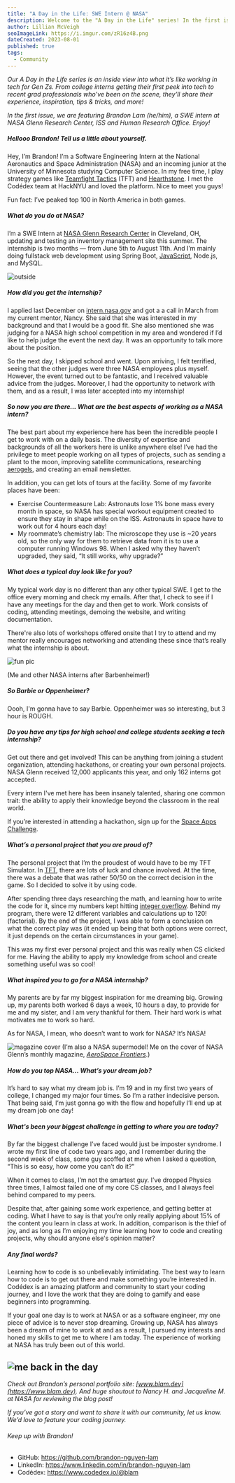 ```yaml
---
title: "A Day in the Life: SWE Intern @ NASA"
description: Welcome to the "A Day in the Life" series! In the first issue, we are spotlighting Brandon Lam, a Computer Science major at the University of Minnesota and a SWE Intern at NASA Glenn Research Center this summer.
author: Lillian McVeigh
seoImageLink: https://i.imgur.com/zR16z4B.png
dateCreated: 2023-08-01
published: true
tags:
  - Community
---
```


_Our A Day in the Life series is an inside view into what it’s like working in tech for Gen Zs. From college interns getting their first peek into tech to recent grad professionals who’ve been on the scene, they’ll share their experience, inspiration, tips & tricks, and more!_

_In the first issue, we are featuring Brandon Lam (he/him), a SWE intern at NASA Glenn Research Center, ISS and Human Research Office. Enjoy!_

##### Hellooo Brandon! Tell us a little about yourself.

Hey, I’m Brandon! I’m a Software Engineering Intern at the National Aeronautics and Space Administration (NASA) and an incoming junior at the University of Minnesota studying Computer Science. In my free time, I play strategy games like [Teamfight Tactics](https://en.wikipedia.org/wiki/Teamfight_Tactics) (TFT) and [Hearthstone](https://en.wikipedia.org/wiki/Hearthstone). I met the Codédex team at HackNYU and loved the platform. Nice to meet you guys!

Fun fact: I’ve peaked top 100 in North America in both games.

##### What do you do at NASA?

I’m a SWE Intern at [NASA Glenn Research Center](https://en.wikipedia.org/wiki/Glenn_Research_Center) in Cleveland, OH, updating and testing an inventory management site this summer. The internship is two months — from June 5th to August 11th. And I’m mainly doing fullstack web development using Spring Boot, [JavaScript](https://www.codedex.io/javascript), Node.js, and MySQL.

![outside](https://imgur.com/gCSiTkL.png)

##### How did you get the internship?

I applied last December on [intern.nasa.gov](intern.nasa.gov) and got a a call in March from my current mentor, Nancy. She said that she was interested in my background and that I would be a good fit. She also mentioned she was judging for a NASA high school competition in my area and wondered if I’d like to help judge the event the next day. It was an opportunity to talk more about the position.

So the next day, I skipped school and went. Upon arriving, I felt terrified, seeing that the other judges were three NASA employees plus myself. However, the event turned out to be fantastic, and I received valuable advice from the judges. Moreover, I had the opportunity to network with them, and as a result, I was later accepted into my internship!

##### So now you are there... What are the best aspects of working as a NASA intern?

The best part about my experience here has been the incredible people I get to work with on a daily basis. The diversity of expertise and backgrounds of all the workers here is unlike anywhere else! I’ve had the privilege to meet people working on all types of projects, such as sending a plant to the moon, improving satellite communications, researching [aerogels](https://en.wikipedia.org/wiki/Aerogel), and creating an email newsletter.

In addition, you can get lots of tours at the facility. Some of my favorite places have been:

- Exercise Countermeasure Lab: Astronauts lose 1% bone mass every month in space, so NASA has special workout equipment created to ensure they stay in shape while on the ISS. Astronauts in space have to work out for 4 hours each day!
- My roommate’s chemistry lab: The microscope they use is ~20 years old, so the only way for them to retrieve data from it is to use a computer running Windows 98. When I asked why they haven’t upgraded, they said, “It still works, why upgrade?”

##### What does a typical day look like for you?

My typical work day is no different than any other typical SWE. I get to the office every morning and check my emails. After that, I check to see if I have any meetings for the day and then get to work. Work consists of coding, attending meetings, demoing the website, and writing documentation.

There're also lots of workshops offered onsite that I try to attend and my mentor really encourages networking and attending these since that’s really what the internship is about.

![fun pic](https://i.imgur.com/fDXvWSq.png)
<figcaption>(Me and other NASA interns after Barbenheimer!)</figcaption>

##### So Barbie or Oppenheimer?

Oooh, I'm gonna have to say Barbie. Oppenheimer was so interesting, but 3 hour is ROUGH.

##### Do you have any tips for high school and college students seeking a tech internship?

Get out there and get involved! This can be anything from joining a student organization, attending hackathons, or creating your own personal projects. NASA Glenn received 12,000 applicants this year, and only 162 interns got accepted. 

Every intern I've met here has been insanely talented, sharing one common trait: the ability to apply their knowledge beyond the classroom in the real world.

If you’re interested in attending a hackathon, sign up for the [Space Apps Challenge](https://www.spaceappschallenge.org).

##### What’s a personal project that you are proud of?

The personal project that I’m the proudest of would have to be my TFT Simulator. In [TFT](https://en.wikipedia.org/wiki/Teamfight_Tactics), there are lots of luck and chance involved. At the time, there was a debate that was rather 50/50 on the correct decision in the game. So I decided to solve it by using code.

After spending three days researching the math, and learning how to write the code for it, since my numbers kept hitting [integer overflow](https://en.wikipedia.org/wiki/Integer_overflow). Behind my program, there were 12 different variables and calculations up to 120! (factorial). By the end of the project, I was able to form a conclusion on what the correct play was (it ended up being that both options were correct, it just depends on the certain circumstances in your game).
 
This was my first ever personal project and this was really when CS clicked for me. Having the ability to apply my knowledge from school and create something useful was so cool!

##### What inspired you to go for a NASA internship?

My parents are by far my biggest inspiration for me dreaming big. Growing up, my parents both worked 6 days a week, 10 hours a day, to provide for me and my sister, and I am very thankful for them. Their hard work is what motivates me to work so hard. 

As for NASA, I mean, who doesn’t want to work for NASA? It’s NASA! 

![magazine cover](https://imgur.com/ZCkG6Oh.png)
(I’m also a NASA supermodel! Me on the cover of NASA Glenn’s monthly magazine, [_AeroSpace Frontiers_](https://www.nasa.gov/sites/default/files/atoms/files/ps-03787-07_af_july_2023_508v2.pdf).)

##### How do you top NASA... What’s your dream job?

It’s hard to say what my dream job is. I’m 19 and in my first two years of college, I changed my major four times. So I’m a rather indecisive person. That being said, I’m just gonna go with the flow and hopefully I’ll end up at my dream job one day!

##### What's been your biggest challenge in getting to where you are today?

By far the biggest challenge I’ve faced would just be imposter syndrome. I wrote my first line of code two years ago, and I remember during the second week of class, some guy scoffed at me when I asked a question, “This is so easy, how come you can’t do it?”

When it comes to class, I’m not the smartest guy. I’ve dropped Physics three times, I almost failed one of my core CS classes, and I always feel behind compared to my peers.

Despite that, after gaining some work experience, and getting better at coding. What I have to say is that you’re only really applying about 15% of the content you learn in class at work. In addition, comparison is the thief of joy, and as long as I’m enjoying my time learning how to code and creating projects, why should anyone else's opinion matter? 

##### Any final words?

Learning how to code is so unbelievably intimidating. The best way to learn how to code is to get out there and make something you’re interested in. Codédex is an amazing platform and community to start your coding journey, and I love the work that they are doing to gamify and ease beginners into programming.

If your goal one day is to work at NASA or as a software engineer, my one piece of advice is to never stop dreaming. Growing up, NASA has always been a dream of mine to work at and as a result, I pursued my interests and honed my skills to get me to where I am today. The experience of working at NASA has truly been out of this world.

![me back in the day](https://i.imgur.com/HIlddHz.png)
---

_Check out Brandon’s personal portfolio site: ​​​​[www.blam.dev](https://www.blam.dev). And huge shoutout to Nancy H. and Jacqueline M. at NASA for reviewing the blog post!_

_If you’ve got a story and want to share it with our community, let us know. We’d love to feature your coding journey._

###### Keep up with Brandon!

- GitHub: https://github.com/brandon-nguyen-lam
- LinkedIn: https://www.linkedin.com/in/brandon-nguyen-lam
- Codédex: https://www.codedex.io/@blam
